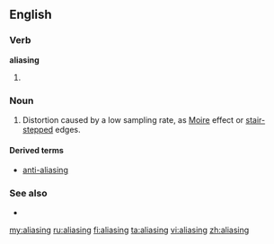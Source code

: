 ==English==

===Verb===
'''aliasing'''

# {{present participle of|[[alias]]}}

===Noun===
{{en-noun}}

# {{signal processing|graphics|sound recording}} Distortion caused by a low sampling rate, as [[Moire]] effect or [[stair-stepped]] edges.

====Derived terms====
*[[anti-aliasing]]

===See also===
* {{pedia}}

[[my:aliasing]]
[[ru:aliasing]]
[[fi:aliasing]]
[[ta:aliasing]]
[[vi:aliasing]]
[[zh:aliasing]]